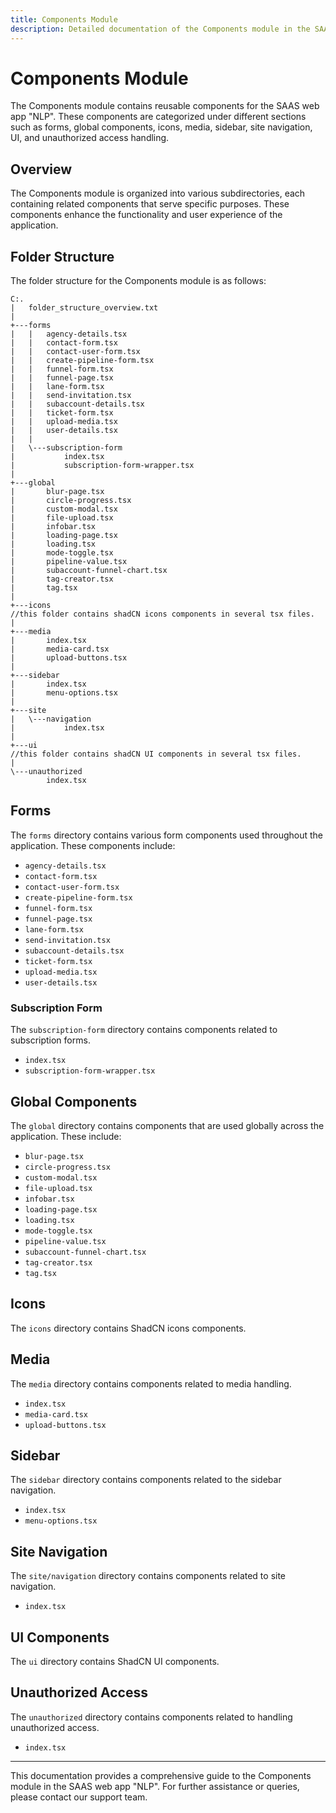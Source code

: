 ```yaml
---
title: Components Module
description: Detailed documentation of the Components module in the SAAS web app "NLP".
---
```


# Components Module

The Components module contains reusable components for the SAAS web app "NLP". These components are categorized under different sections such as forms, global components, icons, media, sidebar, site navigation, UI, and unauthorized access handling.


## <span class="comp-section-title" id="overview">Overview</span>

The Components module is organized into various subdirectories, each containing related components that serve specific purposes. These components enhance the functionality and user experience of the application.

## <span class="comp-section-title" id="folder-structure">Folder Structure</span>

The folder structure for the Components module is as follows:

```
C:.
|   folder_structure_overview.txt
|   
+---forms
|   |   agency-details.tsx
|   |   contact-form.tsx
|   |   contact-user-form.tsx
|   |   create-pipeline-form.tsx
|   |   funnel-form.tsx
|   |   funnel-page.tsx
|   |   lane-form.tsx
|   |   send-invitation.tsx
|   |   subaccount-details.tsx
|   |   ticket-form.tsx
|   |   upload-media.tsx
|   |   user-details.tsx
|   |   
|   \---subscription-form
|           index.tsx
|           subscription-form-wrapper.tsx
|           
+---global
|       blur-page.tsx
|       circle-progress.tsx
|       custom-modal.tsx
|       file-upload.tsx
|       infobar.tsx
|       loading-page.tsx
|       loading.tsx
|       mode-toggle.tsx
|       pipeline-value.tsx
|       subaccount-funnel-chart.tsx
|       tag-creator.tsx
|       tag.tsx
|       
+---icons
//this folder contains shadCN icons components in several tsx files. 
|       
+---media
|       index.tsx
|       media-card.tsx
|       upload-buttons.tsx
|       
+---sidebar
|       index.tsx
|       menu-options.tsx
|       
+---site
|   \---navigation
|           index.tsx
|           
+---ui
//this folder contains shadCN UI components in several tsx files.
|       
\---unauthorized
        index.tsx
```

## <span class="comp-section-title" id="forms">Forms</span>

The `forms` directory contains various form components used throughout the application. These components include:

- `agency-details.tsx`
- `contact-form.tsx`
- `contact-user-form.tsx`
- `create-pipeline-form.tsx`
- `funnel-form.tsx`
- `funnel-page.tsx`
- `lane-form.tsx`
- `send-invitation.tsx`
- `subaccount-details.tsx`
- `ticket-form.tsx`
- `upload-media.tsx`
- `user-details.tsx`

### <span class="comp-subtitle" id="subscription-form">Subscription Form</span>

The `subscription-form` directory contains components related to subscription forms.

- `index.tsx`
- `subscription-form-wrapper.tsx`

## <span class="comp-section-title" id="global-components">Global Components</span>

The `global` directory contains components that are used globally across the application. These include:

- `blur-page.tsx`
- `circle-progress.tsx`
- `custom-modal.tsx`
- `file-upload.tsx`
- `infobar.tsx`
- `loading-page.tsx`
- `loading.tsx`
- `mode-toggle.tsx`
- `pipeline-value.tsx`
- `subaccount-funnel-chart.tsx`
- `tag-creator.tsx`
- `tag.tsx`

## <span class="comp-section-title" id="icons">Icons</span>

The `icons` directory contains ShadCN icons components.

## <span class="comp-section-title" id="media">Media</span>

The `media` directory contains components related to media handling.

- `index.tsx`
- `media-card.tsx`
- `upload-buttons.tsx`

## <span class="comp-section-title" id="sidebar">Sidebar</span>

The `sidebar` directory contains components related to the sidebar navigation.

- `index.tsx`
- `menu-options.tsx`

## <span class="comp-section-title" id="site-navigation">Site Navigation</span>

The `site/navigation` directory contains components related to site navigation.

- `index.tsx`

## <span class="comp-section-title" id="ui-components">UI Components</span>

The `ui` directory contains ShadCN UI components.

## <span class="comp-section-title" id="unauthorized-access">Unauthorized Access</span>

The `unauthorized` directory contains components related to handling unauthorized access.

- `index.tsx`

---

This documentation provides a comprehensive guide to the Components module in the SAAS web app "NLP". For further assistance or queries, please contact our support team.
```